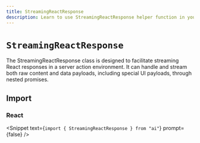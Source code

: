 ```yaml
---
title: StreamingReactResponse
description: Learn to use StreamingReactResponse helper function in your application.
---
```


# `StreamingReactResponse`

The StreamingReactResponse class is designed to facilitate streaming React responses in a server action environment. It can handle and stream both raw content and data payloads, including special UI payloads, through nested promises.

## Import

### React

<Snippet text={`import { StreamingReactResponse } from "ai"`} prompt={false} />

<ReferenceTable packageName="streams" functionName="StreamingReactResponse" />
